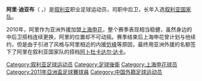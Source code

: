 {{noteTA
|G1=足球
}}
{{Infobox Football biography
| playername =  阿里·迪亚布<br>''علي دياب''
| image = [[File:A._Diab.jpg|240px]]
| fullname = 阿里·迪亚布
| englishfullname = علي دياب
| dateofbirth = {{birth date and age|1982|5|23}}
| cityofbirth = 
| countryofbirth = {{SYR}}
| height = {{height|m=1.86}}
| nickname = 
| position = 中后卫
| currentclub = {{flagicon|SYR}}{{tsl|en|Al-Shorta Damascus||Al-Shorta}}
| clubnumber = 3
| youthyears = 
| youthclubs = 
| years = ?-2004年<br/>2004-2005年<br/>2005-2010年<br/>2010年<br/>2011-<br/>2013-
| clubs = {{flagicon|SYR}}{{tsl|en|Al-Majd Damascus||Al-Majd}}<br/>→{{flagicon|SYR}}[[艾賈徐體育會|艾賈徐]]<br>{{flagicon|SYR}}{{tsl|en|Al-Majd Damascus||Al-Majd}}<br/>→{{flagicon|CHN}}[[上海申花|上海申花]]''(租<br/>{{flagicon|SYR}}{{tsl|en|Al-Shorta Damascus||Al-Shorta}}借)''<br/>{{flagicon|SYR}}[[大馬士革艾瓦達體育會|大馬士革艾瓦達]]
| caps(goals) = <br/><br/><br/>27{{0}}(0)<br/><br/>25{{0}}(5)
| nationalyears = 2004-
| nationalteam = {{fb|SYR}} 
| nationalcaps(goals) = 
| pcupdate = 2010-12-31
| ntupdate = 
}}
'''阿里·迪亚布'''（'''{{lang-ar|علي دياب}}''' '''{{lang-en|Ali Diab}}'''，{{bd|1982年|5月23日|catIdx=دياب ,علي}}）是[[叙利亚|叙利亚]]职业足球运动员，司职中后卫，长年入选[[叙利亚国家足球队|叙利亚国家队]]。

2010年，阿里作为亚洲外援加盟[[上海申花|上海申花]]，整个赛季表现相当稳健，虽然身边的中后卫搭档连续更换，阿里的位置却不可动摇。赛季结束后上海申花曾计划与他续约，但是由于引进了风格与阿里相近的内援[[忻峰|忻峰]]等原因，最终用亚洲外援的名额签下了阿里在叙利亚国家队的搭档[[阿卜杜卡达尔·达卡|阿卜杜卡达尔·达卡]]。

{{DEFAULTSORT:Diab, Ali}}
[[Category:叙利亚足球运动员|Category:叙利亚足球运动员]]
[[Category:足球後衛|Category:足球後衛]]
[[Category:上海申花球员|Category:上海申花球员]]
[[Category:2011年亞洲盃足球賽球員|Category:2011年亞洲盃足球賽球員]]
[[Category:中国外籍足球运动员|Category:中国外籍足球运动员]]